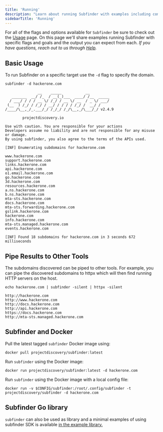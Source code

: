 ```yaml
---
title: 'Running'
description: "Learn about running Subfinder with examples including commands and output"
sidebarTitle: 'Running'
---
```


For all of the flags and options available for `Subfinder` be sure to check out the [Usage](/opensource/subfinder/usage) page. On this page we'll share examples running Subfinder with specific flags and goals
and the output you can expect from each. *If you have questions, reach out to us through [Help](/help).*

## Basic Usage

To run Subfinder on a specific target use the `-d` flag to specify the domain.

```
subfinder -d hackerone.com

               __    _____           __         
   _______  __/ /_  / __(_)___  ____/ /__  _____
  / ___/ / / / __ \/ /_/ / __ \/ __  / _ \/ ___/
 (__  ) /_/ / /_/ / __/ / / / / /_/ /  __/ /    
/____/\__,_/_.___/_/ /_/_/ /_/\__,_/\___/_/ v2.4.9

		projectdiscovery.io

Use with caution. You are responsible for your actions
Developers assume no liability and are not responsible for any misuse or damage.
By using subfinder, you also agree to the terms of the APIs used.

[INF] Enumerating subdomains for hackerone.com

www.hackerone.com
support.hackerone.com
links.hackerone.com
api.hackerone.com
o1.email.hackerone.com
go.hackerone.com
3d.hackerone.com
resources.hackerone.com
a.ns.hackerone.com
b.ns.hackerone.com
mta-sts.hackerone.com
docs.hackerone.com
mta-sts.forwarding.hackerone.com
gslink.hackerone.com
hackerone.com
info.hackerone.com
mta-sts.managed.hackerone.com
events.hackerone.com

[INF] Found 18 subdomains for hackerone.com in 3 seconds 672 milliseconds
```

## Pipe Results to Other Tools

The subdomains discovered can be piped to other tools. For example, you can pipe the discovered subdomains to httpx which will then find running HTTP servers on the host.

```
echo hackerone.com | subfinder -silent | httpx -silent

http://hackerone.com
http://www.hackerone.com
http://docs.hackerone.com
http://api.hackerone.com
https://docs.hackerone.com
http://mta-sts.managed.hackerone.com
```

## Subfinder and Docker

Pull the latest tagged `subfinder` Docker image using:
```
docker pull projectdiscovery/subfinder:latest
```

Run `subfinder` using the Docker image:
```
docker run projectdiscovery/subfinder:latest -d hackerone.com
```

Run `subfinder` using the Docker image with a local config file:
```
docker run -v $CONFIG/subfinder:/root/.config/subfinder -t projectdiscovery/subfinder -d hackerone.com
```

## Subfinder Go library

`subfinder` can also be used as library and a minimal examples of using subfinder SDK is available [in the example library.](https://github.com/projectdiscovery/subfinder/blob/dev/v2/examples/main.go)